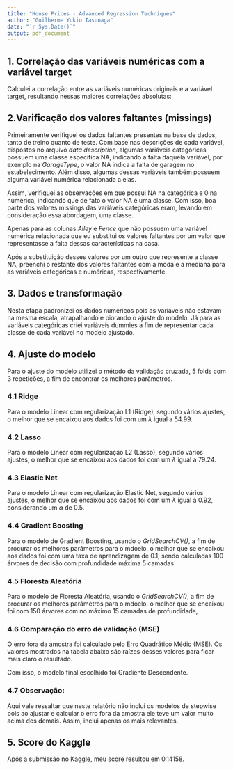```yaml
---
title: "House Prices - Advanced Regression Techniques"
author: "Guilherme Yukio Iasunaga"
date: "`r Sys.Date()`"
output: pdf_document
---
```


## 1. Correlação das variáveis numéricas com a variável target

Calculei a correlação entre as variáveis numéricas originais e a variável target, resultando nessas maiores correlações absolutas:

```{=tex}
\begin{center}
\begin{tabular} {c | c} 
\textbf{Variáveis} & \textbf{Correlação} \\
\hline
OverallQual & 0.809829 \\ 
GrLivArea & 0.731310 \\
GarageCars & 0.690711 \\
YearBuilt & 0.652682 \\
GarageArea & 0.649379 \\
FullBath & 0.635957 \\ 
TotalBsmtSF & 0.602725 \\
TotalBsmtSF & 0.602725 \\
GarageYrBlt & 0.593788 \\
1stFlrSF & 0.575408 \\
YearRemodAdd & 0.571159 \\
TotRmsAbvGrd & 0.532586 \\
Fireplaces & 0.519247 \\
OpenPorchSF & 0.477561 \\
LotArea & 0.456461 \\
MasVnrArea & 0.421309 \\
LotFrontage & 0.409076 \\
WoodDeckSF & 0.353802 \\
HalfBath & 0.343008 \\
BsmtFinSF1 & 0.301871 \\
2ndFlrSF & 0.293598 \\

\end{tabular}
\end{center}
```
## 2.Varificação dos valores faltantes (missings)

Primeiramente verifiquei os dados faltantes presentes na base de dados, tanto de treino quanto de teste. Com base nas descrições de cada variável, dispostos no arquivo *data description*, algumas variáveis categóricas possuem uma classe específica NA, indicando a falta daquela variável, por exemplo na *GarageType*, o valor NA indica a falta de garagem no estabelecimento. Além disso, algumas dessas variáveis também possuem alguma variável numérica relacionada a elas.

Assim, verifiquei as observações em que possui NA na categórica e 0 na numérica, indicando que de fato o valor NA é uma classe. Com isso, boa parte dos valores missings das variáveis categóricas eram, levando em consideração essa abordagem, uma classe.

Apenas para as colunas *Alley* e *Fence* que não possuem uma variável numérica relacionada que eu substitui os valores faltantes por um valor que representasse a falta dessas características na casa.

Após a substituição desses valores por um outro que represente a classe NA, preenchi o restante dos valores faltantes com a moda e a mediana para as variáveis categóricas e numéricas, respectivamente.

## 3. Dados e transformação

Nesta etapa padronizei os dados numéricos pois as variáveis não estavam na mesma escala, atrapalhando e piorando o ajuste do modelo. Já para as variáveis categóricas criei variáveis dummies a fim de representar cada classe de cada variável no modelo ajustado.

## 4. Ajuste do modelo

Para o ajuste do modelo utilizei o método da validação cruzada, 5 folds com 3 repetições, a fim de encontrar os melhores parâmetros.

### 4.1 Ridge

Para o modelo Linear com regularização L1 (Ridge), segundo vários ajustes, o melhor que se encaixou aos dados foi com um $\lambda$ igual a 54.99.

### 4.2 Lasso

Para o modelo Linear com regularização L2 (Lasso), segundo vários ajustes, o melhor que se encaixou aos dados foi com um $\lambda$ igual a 79.24.

### 4.3 Elastic Net

Para o modelo Linear com regularização Elastic Net, segundo vários ajustes, o melhor que se encaixou aos dados foi com um $\lambda$ igual a 0.92, considerando um $\alpha$ de 0.5.

### 4.4 Gradient Boosting

Para o modelo de Gradient Boosting, usando o *GridSearchCV()*, a fim de procurar os melhores parâmetros para o mdoelo, o melhor que se encaixou aos dados foi com uma taxa de aprendizagem de 0.1, sendo calculadas 100 árvores de decisão com profundidade máxima 5 camadas.

### 4.5 Floresta Aleatória

Para o modelo de Floresta Aleatória, usando o *GridSearchCV()*, a fim de procurar os melhores parâmetros para o mdoelo, o melhor que se encaixou foi com 150 árvores com no máximo 15 camadas de profundidade,

### 4.6 Comparação do erro de validação (MSE)

O erro fora da amostra foi calculado pelo Erro Quadrático Médio (MSE). Os valores mostrados na tabela abaixo são raízes desses valores para ficar mais claro o resultado.

```{=tex}
\begin{center}
\begin{tabular} {c | c} 
\textbf{Modelo} & \textbf{Erro fora (de validação)} \\
\hline
Ridge   & 28305.380071 \\
Lasso   & 27980.655668 \\
ElasticNet & 30752.624133 \\
GradientBoostingRegressor & 27300.156311 \\
RandomForestRegressor & 30070.379012 \\

\end{tabular}
\end{center}
```
Com isso, o modelo final escolhido foi Gradiente Descendente.

### 4.7 Observação:

Aqui vale ressaltar que neste relatório não inclui os modelos de stepwise pois ao ajustar e calcular o erro fora da amostra ele teve um valor muito acima dos demais. Assim, inclui apenas os mais relevantes.

## 5. Score do Kaggle

Após a submissão no Kaggle, meu score resultou em 0.14158.
